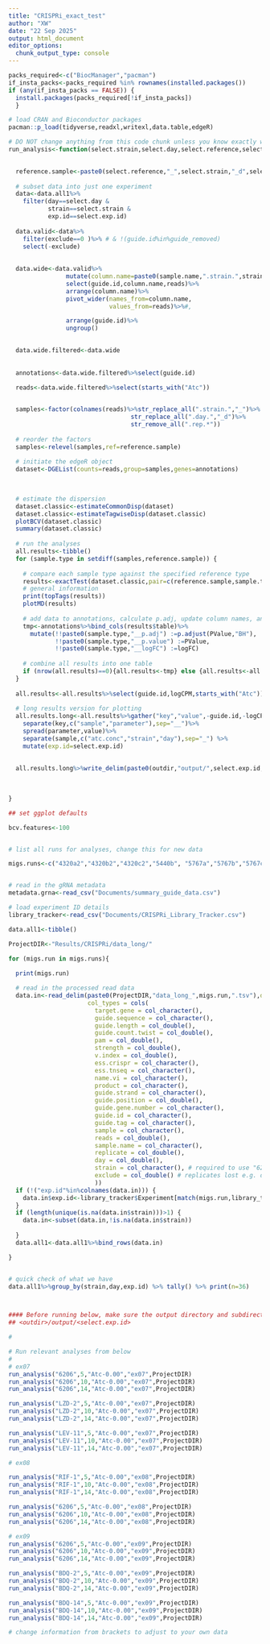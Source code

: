 ```yaml
---
title: "CRISPRi_exact_test"
author: "XW"
date: "22 Sep 2025"
output: html_document
editor_options: 
  chunk_output_type: console
---
```




```r

packs_required<-c("BiocManager","pacman")
if_insta_packs<-packs_required %in% rownames(installed.packages())
if (any(if_insta_packs == FALSE)) {
  install.packages(packs_required[!if_insta_packs])
  }

# load CRAN and Bioconductor packages
pacman::p_load(tidyverse,readxl,writexl,data.table,edgeR)

```

```r
# DO NOT change anything from this code chunk unless you know exactly what you are doing
run_analysis<-function(select.strain,select.day,select.reference,select.exp.id,outdir){  
  

  reference.sample<-paste0(select.reference,"_",select.strain,"_d",select.day)
  
  # subset data into just one experiment  
  data<-data.all1%>%
    filter(day==select.day & 
           strain==select.strain &
           exp.id==select.exp.id)
  
  data.valid<-data%>%
    filter(exclude==0 )%>% # & !(guide.id%in%guide_removed)
    select(-exclude)
  
  
  data.wide<-data.valid%>%
                mutate(column.name=paste0(sample.name,".strain.",strain,".day.",day,".rep.",replicate))%>%
                select(guide.id,column.name,reads)%>%
                arrange(column.name)%>%
                pivot_wider(names_from=column.name,
                            values_from=reads)%>%#,

                arrange(guide.id)%>%
                ungroup()
     

  data.wide.filtered<-data.wide
  
  
  annotations<-data.wide.filtered%>%select(guide.id)

  reads<-data.wide.filtered%>%select(starts_with("Atc"))

  
  samples<-factor(colnames(reads)%>%str_replace_all(".strain.","_")%>%
                                  str_replace_all(".day.","_d")%>%
                                  str_remove_all(".rep.*"))
  
  # reorder the factors
  samples<-relevel(samples,ref=reference.sample)
  
  # initiate the edgeR object
  dataset<-DGEList(counts=reads,group=samples,genes=annotations)
      
  

  # estimate the dispersion
  dataset.classic<-estimateCommonDisp(dataset) 
  dataset.classic<-estimateTagwiseDisp(dataset.classic)  
  plotBCV(dataset.classic)
  summary(dataset.classic)
  
  # run the analyses    
  all.results<-tibble()
  for (sample.type in setdiff(samples,reference.sample)) {
    
    # compare each sample type against the specified reference type
    results<-exactTest(dataset.classic,pair=c(reference.sample,sample.type))
    # general information
    print(topTags(results))
    plotMD(results)
    
    # add data to annotations, calculate p.adj, update column names, and assign to object (dynamic)      
    tmp<-annotations%>%bind_cols(results$table)%>%
      mutate(!!paste0(sample.type,"__p.adj") :=p.adjust(PValue,"BH"),
             !!paste0(sample.type,"__p.value") :=PValue,
             !!paste0(sample.type,"__logFC") :=logFC)
    
    # combine all results into one table  
    if (nrow(all.results)==0){all.results<-tmp} else {all.results<-all.results%>%left_join(tmp,by = "guide.id")}
  }
  
  all.results<-all.results%>%select(guide.id,logCPM,starts_with("Atc"))
  
  # long results version for plotting
  all.results.long<-all.results%>%gather("key","value",-guide.id,-logCPM)%>%
    separate(key,c("sample","parameter"),sep="__")%>%
    spread(parameter,value)%>%
    separate(sample,c("atc.conc","strain","day"),sep="_") %>% 
    mutate(exp.id=select.exp.id)
  
  
  all.results.long%>%write_delim(paste0(outdir,"output/",select.exp.id,"/CRISPRi_stat_exact_long_",select.exp.id,"_",select.strain,"_d",select.day,".tsv"),delim="\t")   
  
  
  
}


```


```r

## set ggplot defaults

bcv.features<-100


# list all runs for analyses, change this for new data

migs.runs<-c("4320a2","4320b2","4320c2","5440b", "5767a","5767b","5767c","5767d")


# read in the gRNA metadata
metadata.grna<-read_csv("Documents/summary_guide_data.csv")    

# load experiment ID details
library_tracker<-read_csv("Documents/CRISPRi_Library_Tracker.csv")

data.all1<-tibble()

ProjectDIR<-"Results/CRISPRi/data_long/"

for (migs.run in migs.runs){
  
  print(migs.run)

  # read in the processed read data
  data.in<-read_delim(paste0(ProjectDIR,"data_long_",migs.run,".tsv"),delim="\t",col_names=T,guess_max = 200000,
                      col_types = cols(
                        target.gene = col_character(),
                        guide.sequence = col_character(),
                        guide.length = col_double(),
                        guide.count.twist = col_double(),
                        pam = col_double(),
                        strength = col_double(),
                        v.index = col_double(),
                        ess.crispr = col_character(),
                        ess.tnseq = col_character(),
                        name.vi = col_character(),
                        product = col_character(),
                        guide.strand = col_character(),
                        guide.position = col_double(),
                        guide.gene.number = col_character(),
                        guide.id = col_character(),
                        guide.tag = col_character(),
                        sample = col_character(),
                        reads = col_double(),
                        sample.name = col_character(),
                        replicate = col_double(),
                        day = col_double(),
                        strain = col_character(), # required to use "6206" as the strain name
                        exclude = col_double() # replicates lost e.g. due to issues with the sample prep 
                        ))
  if (!("exp.id"%in%colnames(data.in))) {
    data.in$exp.id<-library_tracker$Experiment[match(migs.run,library_tracker$SeqID)]
  }
  if (length(unique(is.na(data.in$strain)))>1) {
    data.in<-subset(data.in,!is.na(data.in$strain))
    
  }
  data.all1<-data.all1%>%bind_rows(data.in)

}  


# quick check of what we have
data.all1%>%group_by(strain,day,exp.id) %>% tally() %>% print(n=36)



#### Before running below, make sure the output directory and subdirectories (as follows) exist, create one if not ####
## <outdir>/output/<select.exp.id>

#

# Run relevant analyses from below
# 
# ex07
run_analysis("6206",5,"Atc-0.00","ex07",ProjectDIR)
run_analysis("6206",10,"Atc-0.00","ex07",ProjectDIR)
run_analysis("6206",14,"Atc-0.00","ex07",ProjectDIR)

run_analysis("LZD-2",5,"Atc-0.00","ex07",ProjectDIR)
run_analysis("LZD-2",10,"Atc-0.00","ex07",ProjectDIR)
run_analysis("LZD-2",14,"Atc-0.00","ex07",ProjectDIR)

run_analysis("LEV-11",5,"Atc-0.00","ex07",ProjectDIR)
run_analysis("LEV-11",10,"Atc-0.00","ex07",ProjectDIR)
run_analysis("LEV-11",14,"Atc-0.00","ex07",ProjectDIR)

# ex08

run_analysis("RIF-1",5,"Atc-0.00","ex08",ProjectDIR)
run_analysis("RIF-1",10,"Atc-0.00","ex08",ProjectDIR)
run_analysis("RIF-1",14,"Atc-0.00","ex08",ProjectDIR) 

run_analysis("6206",5,"Atc-0.00","ex08",ProjectDIR)
run_analysis("6206",10,"Atc-0.00","ex08",ProjectDIR)  
run_analysis("6206",14,"Atc-0.00","ex08",ProjectDIR)

# ex09
run_analysis("6206",5,"Atc-0.00","ex09",ProjectDIR)
run_analysis("6206",10,"Atc-0.00","ex09",ProjectDIR)  
run_analysis("6206",14,"Atc-0.00","ex09",ProjectDIR) 

run_analysis("BDQ-2",5,"Atc-0.00","ex09",ProjectDIR)
run_analysis("BDQ-2",10,"Atc-0.00","ex09",ProjectDIR)  
run_analysis("BDQ-2",14,"Atc-0.00","ex09",ProjectDIR)

run_analysis("BDQ-14",5,"Atc-0.00","ex09",ProjectDIR)
run_analysis("BDQ-14",10,"Atc-0.00","ex09",ProjectDIR)  
run_analysis("BDQ-14",14,"Atc-0.00","ex09",ProjectDIR)

# change information from brackets to adjust to your own data

```